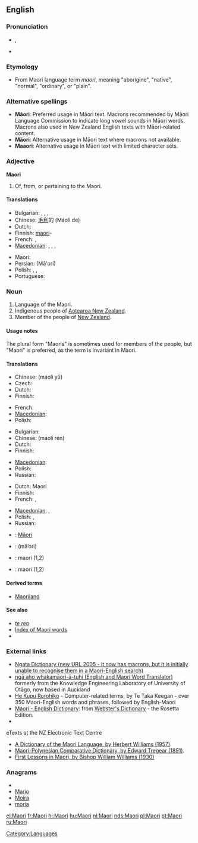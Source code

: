 {{interwiktionary|code=mi}}
{{also|maori|māori|Māori}}
==English==
{{wikipedia}}

===Pronunciation===
* {{IPA|/ˈmaʊri/}}, {{SAMPA|/"maUri/}}
* {{rhymes|aʊri}}

===Etymology===
* From Maori language term ''maori'', meaning "aborigine", "native", "normal", "ordinary", or "plain".

===Alternative spellings===
* '''Māori''': Preferred usage in Māori text. Macrons recommended by Māori Language Commission to indicate long vowel sounds in Māori words. Macrons also used in New Zealand English texts with Māori-related content.
* '''Mäori''': Alternative usage in Māori text where macrons not available.
* '''Maaori''': Alternative usage in Māori text with limited character sets.

===Adjective===
'''Maori'''

# Of, from, or pertaining to the Maori.

====Translations====
{{trans-top|of, from, or pertaining to the Maori}}
* Bulgarian: {{t-|bg|маорски|m}}, {{t+|bg|маорска|f}}, {{t+|bg|маорско|n}}, {{t-|bg|маорски|p}}
* Chinese: [[毛利]]的 (Máolì de)
* Dutch: {{t+|nl|Maori}}
* Finnish: [[maori]]-
* French: {{t+|fr|maori|m}}, {{t+|fr|maorie|f}}
* [[Macedonian]]: {{t-|mk|маорски|m|tr=máorski}},  {{t|mk|маорска|f|tr=máorska}},  {{t|mk|маорско|n|tr=máorsko}},  {{t-|mk|маорски|p|tr=máorski}}
{{trans-mid}}
* Maori: {{t-|mi|Māori|xs=Maori}}
* Persian: {{fa-Arab|[[مائوری]]}} (Mā'ori)
* Polish: {{t|pl|maoryski|m}}, {{t|pl|maoryska|f}}, {{t|pl|maoryskie|n}}
* Portuguese: {{t+|pt|maori}}
{{trans-bottom}}

===Noun===
{{en-noun|Maori|-|pl2=Maoris}}

# Language of the Maori.
# Indigenous people of [[Aotearoa New Zealand]].
# Member of the people of [[New Zealand]].

====Usage notes====
The plural form "Maoris" is sometimes used for members of the people, but "Maori" is preferred, as the term is invariant in Māori.

====Translations====
{{trans-top|language of the Maori}}
* Chinese: {{t|cmn|毛利语|sc=Hani}} (máolì yǔ)
* Czech: {{t-|cs|maorština|f}}
* Dutch: {{t+|nl|Maori|n}}
* Finnish: {{t+|fi|maorin kieli}}
{{trans-mid}}
* French: {{t+|fr|maori|m}}
* [[Macedonian]]: {{t-|mk|маорски|m|tr=máorski}}
* Polish: {{t|pl|maoryski|m}}
{{trans-bottom}}

{{trans-top|indigenous people of Aotearoa New Zealand}}
* Bulgarian: {{t|bg|маори|p}}
* Chinese: {{t|cmn|毛利人|sc=Hani}} (máolì rén)
* Dutch: {{t+|nl|Maori|p}}
* Finnish: {{t-|fi|maorit|p}}
{{trans-mid}}
* [[Macedonian]]: {{t|mk|Маори|p|tr=Máori}}
* Polish: {{t|pl|Maorysi|p}}
* Russian: {{t|ru|маори|f}}
{{trans-bottom}}

{{trans-top|member of the people of New Zealand}}
* Dutch: Maori {{m|f}}
* Finnish: {{t+|fi|maori}}
* French: {{t+|fr|Maori|m}}, {{t|fr|Maorie|f}}
{{trans-mid}}
* [[Macedonian]]: {{t|mk|Маор|m|tr=Máor}},  {{t|mk|Маорка|f|tr=Máorka}}
* Polish: {{t|pl|Maorys|m}}, {{t|pl|Maoryska|f}}
* Russian: {{t|ru|маори|p}}
{{trans-bottom}}

{{checktrans-top}}
* {{ttbc|Maori}}: [[Māori]]
* {{ttbc|Persian}}: {{fa-Arab|[[مائوری]]}} (mā’ori)
* {{ttbc|Portuguese}}: maori (1,2)
* {{ttbc|Swedish}}: maori (1,2)
{{checktrans-bottom}}

====Derived terms====
* [[Maoriland]]

====See also====
* ''[[te reo]]''
* [[Index:Maori|Index of Maori words]]
*{{langcat}}

===External links===
* [http://www.learningmedia.co.nz/nz/online/ngata/ Ngata Dictionary (new URL 2005 - it now has macrons, but it is initially unable to recognise them in a Maori-English search)] <!-- Robin wrote to Learning Media about it a second time on 25 May -->
* [http://translator.kedri.info ngā aho whakamāori-ā-tuhi (English and Maori Word Translator)] formerly from the Knowledge Engineering Laboratory of University of Otāgo, now based in Auckland
* [http://www.cs.waikato.ac.nz/~tetaka/kupurorohiko.htm He Kupu Rorohiko] - Computer-related terms, by Te Taka Keegan - over 350 Maori-English words and phrases, followed by English-Maori
* [http://www.websters-online-dictionary.org/definition/Maori-english/ Maori - English Dictionary]: from [http://www.websters-online-dictionary.org/ Webster's Dictionary] - the Rosetta Edition.
* {{ISO 639|link=Ethnologue|1code=mi|code=mri}}
;eTexts at the NZ Electronic Text Centre
* [http://www.nzetc.org/tm/scholarly/tei-WillDict.html A Dictionary of the Maori Language, by Herbert Williams (1957)].
* [http://www.nzetc.org/tm/scholarly/tei-TreMaor.html Maori-Polynesian Comparative Dictionary, by Edward Tregear (1891)].
* [http://www.nzetc.org/tm/scholarly/tei-WilFirs.html First Lessons in Maori, by Bishop William Williams (1930)]

===Anagrams===
* {{alphagram|aimor}}
* [[Mario#English|Mario]]
* [[Moira#English|Moira]]
* [[moria#English|moria]]


[[Category:Languages]]

[[el:Maori]]
[[fr:Maori]]
[[hi:Maori]]
[[hu:Maori]]
[[nl:Maori]]
[[nds:Maori]]
[[pl:Maori]]
[[pt:Maori]]
[[ru:Maori]]